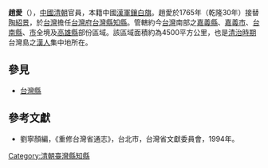 '''趙愛'''（{{bd|？||？||}}），[[中國|中國]][[清朝|清朝]]官員，本籍中國[[漢軍鑲白旗|漢軍鑲白旗]]。趙愛於1765年（乾隆30年）接替[[陶紹景|陶紹景]]，於[[台灣|台灣]]擔任[[台灣府|台灣府]][[台灣縣|台灣縣]][[知縣|知縣]]。管轄約今[[台灣|台灣]]南部之[[嘉義縣|嘉義縣]]、[[嘉義市|嘉義市]]、[[台南縣|台南縣]]、[[台南市|市]]全境及[[高雄縣|高雄縣]]部份區域。該區域面積約為4500平方公里，也是[[台灣清治時期|清治時期]]台灣島之[[漢人|漢人]]集中地所在。
{{start box}}
{{s-before|[[陶紹景|陶紹景]]}}
{{s-title|[[台灣府|台灣府]][[台灣縣|台灣縣]][[知縣|知縣]] |1765年上任}}
{{s-after|[[曾曰琇|曾曰琇]]}}
{{end box}}

==參見==
*[[台灣縣|台灣縣]]
==參考文獻==
*劉寧顏編，《重修台灣省通志》，台北市，台灣省文獻委員會，1994年。

[[Category:清朝臺灣縣知縣|Category:清朝臺灣縣知縣]]